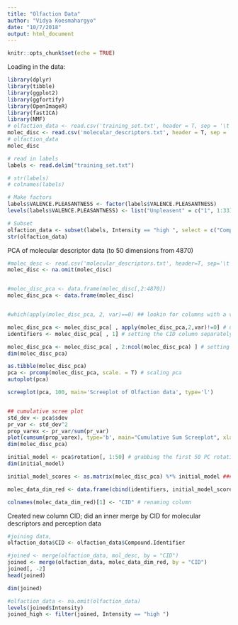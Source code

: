 ```yaml
---
title: "Olfaction Data"
author: "Vidya Koesmahargyo"
date: "10/7/2018"
output: html_document
---
```


```r
knitr::opts_chunk$set(echo = TRUE)
```


Loading in the data:
```r
library(dplyr)
library(tibble)
library(ggplot2)
library(ggfortify)
library(OpenImageR)
library(fastICA)
library(NMF)
# olfaction_data <- read.csv('training_set.txt', header = T, sep = '\t')
molec_disc <- read.csv('molecular_descriptors.txt', header = T, sep = '\t')
# olfaction_data
molec_disc
```

```r

# read in labels
labels <- read.delim("training_set.txt")

# str(labels)
# colnames(labels)

# Make factors
labels$VALENCE.PLEASANTNESS <- factor(labels$VALENCE.PLEASANTNESS)
levels(labels$VALENCE.PLEASANTNESS) <- list("Unpleasent" = c("1", 1:33), "Neutral" = c(34:66), "Pleasant" = c(67:100))

# Subset
olfaction_data <- subset(labels, Intensity == "high ", select = c("Compound.Identifier", "VALENCE.PLEASANTNESS"))
str(olfaction_data)

```




PCA of molecular descriptor data (to 50 dimensions from 4870)
```r
#molec_desc <- read.csv('molecular_descriptors.txt', header=T, sep='\t')
molec_disc <- na.omit(molec_disc)


#molec_disc_pca <- data.frame(molec_disc[,2:4870])
molec_disc_pca <- data.frame(molec_disc)


#which(apply(molec_disc_pca, 2, var)==0) ## lookin for columns with a variance of 0

molec_disc_pca <- molec_disc_pca[ , apply(molec_disc_pca,2,var)!=0] # using only columns with variance > 0
identifiers <- molec_disc_pca[ , 1] # setting the CID column separately

molec_disc_pca <- molec_disc_pca[ , 2:ncol(molec_disc_pca) ] # setting all other columns
dim(molec_disc_pca)

as.tibble(molec_disc_pca)
pca <- prcomp(molec_disc_pca, scale. = T) # scaling pca
autoplot(pca)

screeplot(pca, 100, main='Screeplot of Olfaction data', type='l')


## cumulative scree plot
std_dev <- pca$sdev
pr_var <- std_dev^2
prop_varex <- pr_var/sum(pr_var)
plot(cumsum(prop_varex), type='b', main="Cumulative Sum Screeplot", xlab='Principle Component', ylab='Total Variance Proportion')
dim(molec_disc_pca)

initial_model <- pca$rotation[, 1:50] # grabbing the first 50 PC rotations (scores)
dim(initial_model)

initial_model_scores <- as.matrix(molec_disc_pca) %*% initial_model ### Data after PCA is done...matrix multiplication

molec_data_dim_red <- data.frame(cbind(identifiers, initial_model_scores)) # combining the CID column w/ rest

colnames(molec_data_dim_red)[1] <- "CID" # renaming column
```

Created new column CID; did an inner merge by CID for molecular descriptors and perception data
```r
#joining data,
olfaction_data$CID <- olfaction_data$Compound.Identifier

#joined <- merge(olfaction_data, mol_desc, by = "CID")
joined <- merge(olfaction_data, molec_data_dim_red, by = "CID")
joined[, -2]
head(joined)

dim(joined)

```
```r
#olfaction_data <- na.omit(olfaction_data)
levels(joined$Intensity)
joined_high <- filter(joined, Intensity == "high ")
```
